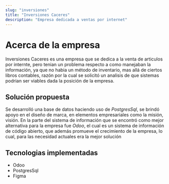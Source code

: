 ```yaml
---
slug: "inversiones"
title: "Inversiones Caceres"
description: "Empresa dedicada a ventas por internet"
---
```


# Acerca de la empresa

Inversiones Caceres es una empresa que se dedica a la venta de articulos por internte, pero tenian un problema
respecto a como manejaban la información, ya que no habia un método de inventario, mas allá de ciertos libros contables,
razón por la cual se solicitó un analisis de que sistemas podrian ser viables dada la posición de la empresa.

## Solución propuesta
Se desarrolló una base de datos haciendo uso de *PostgresSql*, se brindó apoyo en el diseño de marca, en elementos
empresariales como la misión, visión.
En la parte del sistema de información que se encontró como mejor alternativa para la empresa fue *Odoo*, el cual es un
sistema de información de código abierto, que además promueve el crecimiento de la empresa, lo cual, para las necesidad actuales
era la mejor solución

## Tecnologias implementadas
- Odoo
- PostgresSql
- Figma